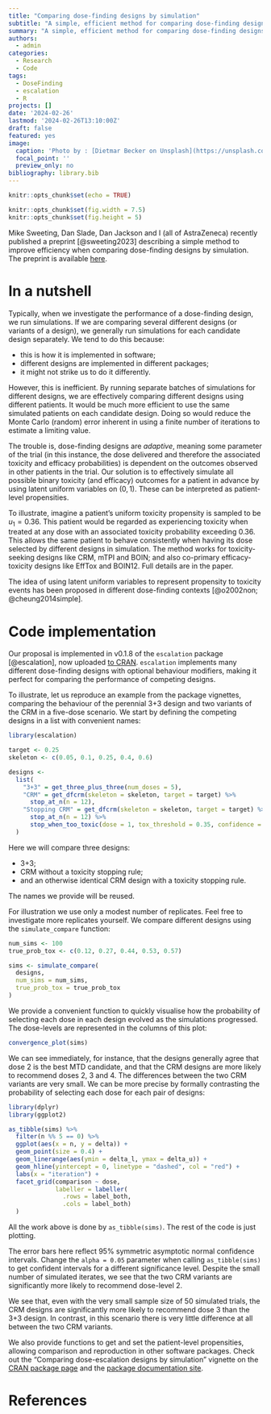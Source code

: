 ```yaml
---
title: "Comparing dose-finding designs by simulation"
subtitle: "A simple, efficient method for comparing dose-finding designs described in preprint and implemented in escalation v0.1.8"
summary: "A simple, efficient method for comparing dose-finding designs described in preprint and implemented in escalation v0.1.8"
authors: 
  - admin
categories:
  - Research
  - Code
tags:
  - DoseFinding
  - escalation
  - R
projects: []
date: '2024-02-26'
lastmod: '2024-02-26T13:10:00Z'
draft: false
featured: yes
image:
  caption: 'Photo by : [Dietmar Becker on Unsplash](https://unsplash.com/photos/two-cars-in-front-of-shutter-doors-8Zt0xOOK4nI)'
  focal_point: ''
  preview_only: no
bibliography: library.bib
---
```


```r
knitr::opts_chunk$set(echo = TRUE)

knitr::opts_chunk$set(fig.width = 7.5)
knitr::opts_chunk$set(fig.height = 5)
```

Mike Sweeting, Dan Slade, Dan Jackson and I (all of AstraZeneca) recently published a preprint [@sweeting2023] describing a simple method to improve efficiency when comparing dose-finding designs by simulation.
The preprint is available [here](https://arxiv.org/abs/2402.15460).

# In a nutshell
Typically, when we investigate the performance of a dose-finding design, we run simulations.
If we are comparing several different designs (or variants of a design), we generally run simulations for each candidate design separately.
We tend to do this because:

- this is how it is implemented in software;
- different designs are implemented in different packages;
- it might not strike us to do it differently.

However, this is inefficient.
By running separate batches of simulations for different designs, we are effectively comparing different designs using different patients. 
It would be much more efficient to use the same simulated patients on each candidate design.
Doing so would reduce the Monte Carlo (random) error inherent in using a finite number of iterations to estimate a limiting value.

The trouble is, dose-finding designs are _adaptive_, meaning some parameter of the trial (in this instance, the dose delivered and therefore the associated toxicity and efficacy probabilities) is dependent on the outcomes observed in other patients in the trial.
Our solution is to effectively simulate all possible binary toxicity (and efficacy) outcomes for a patient in advance by using latent uniform variables on $(0, 1)$.
These can be interpreted as patient-level propensities.

To illustrate, imagine a patient's uniform toxicity propensity is sampled to be $u_1 = 0.36$.
This patient would be regarded as experiencing toxicity when treated at any dose with an associated toxicity probability exceeding 0.36.
This allows the same patient to behave consistently when having its dose selected by different designs in simulation.
The method works for toxicity-seeking designs like CRM, mTPI and BOIN; and also co-primary efficacy-toxicity designs like EffTox and BOIN12. 
Full details are in the paper.

The idea of using latent uniform variables to represent propensity to toxicity events has been proposed in different dose-finding contexts [@o2002non; @cheung2014simple].

# Code implementation

Our proposal is implemented in v0.1.8 of the `escalation` package [@escalation], now uploaded [to CRAN](https://cran.r-project.org/package=escalation).
`escalation` implements many different dose-finding designs with optional behaviour modifiers, making it perfect for comparing the performance of competing designs.

To illustrate, let us reproduce an example from the package vignettes, comparing the behaviour of the perennial 3+3 design and two variants of the CRM in a five-dose scenario.
We start by defining the competing designs in a list with convenient names:

```r
library(escalation)

target <- 0.25
skeleton <- c(0.05, 0.1, 0.25, 0.4, 0.6)

designs <- 
  list(
    "3+3" = get_three_plus_three(num_doses = 5),
    "CRM" = get_dfcrm(skeleton = skeleton, target = target) %>%
      stop_at_n(n = 12),
    "Stopping CRM" = get_dfcrm(skeleton = skeleton, target = target) %>%
      stop_at_n(n = 12) %>%
      stop_when_too_toxic(dose = 1, tox_threshold = 0.35, confidence = 0.8)
  )
```

Here we will compare three designs: 

* 3+3; 
* CRM without a toxicity stopping rule; 
* and an otherwise identical CRM design with a toxicity stopping rule.

The names we provide will be reused.

For illustration we use only a modest number of replicates.
Feel free to investigate more replicates yourself.
We compare different designs using the `simulate_compare` function:

```r
num_sims <- 100
true_prob_tox <- c(0.12, 0.27, 0.44, 0.53, 0.57)

sims <- simulate_compare(
  designs, 
  num_sims = num_sims, 
  true_prob_tox = true_prob_tox
)
```

We provide a convenient function to quickly visualise how the probability of selecting each dose in each design evolved as the simulations progressed.
The dose-levels are represented in the columns of this plot:

```r
convergence_plot(sims)
```

We can see immediately, for instance, that the designs generally agree that dose 2 is the best MTD candidate, and that the CRM designs are more likely to recommend doses 2, 3 and 4.
The differences between the two CRM variants are very small.
We can be more precise by formally contrasting the probability of selecting each dose for each pair of designs:

```r
library(dplyr)
library(ggplot2)

as_tibble(sims) %>% 
  filter(n %% 5 == 0) %>%
  ggplot(aes(x = n, y = delta)) +
  geom_point(size = 0.4) +
  geom_linerange(aes(ymin = delta_l, ymax = delta_u)) +
  geom_hline(yintercept = 0, linetype = "dashed", col = "red") +
  labs(x = "iteration") +
  facet_grid(comparison ~ dose,
             labeller = labeller(
               .rows = label_both,
               .cols = label_both)
  )
```

All the work above is done by `as_tibble(sims)`.
The rest of the code is just plotting.

The error bars here reflect 95% symmetric asymptotic normal confidence intervals.
Change the `alpha = 0.05` parameter when calling `as_tibble(sims)` to get confident intervals for a different significance level.
Despite the small number of simulated iterates, we see that the two CRM variants are significantly more likely to recommend dose-level 2.

We see that, even with the very small sample size of 50 simulated trials, the CRM designs are significantly more likely to recommend dose 3 than the 3+3 design.
In contrast, in this scenario there is very little difference at all between the two CRM variants.

We also provide functions to get and set the patient-level propensities, allowing comparison and reproduction in other software packages.
Check out the "Comparing dose-escalation designs by simulation" vignette on the [CRAN package page](https://cran.r-project.org/package=escalation) and the [package documentation site](https://brockk.github.io/escalation/).


# References

